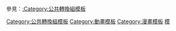 {{catnav|頁面分類|…|條目信息與編輯模板|字詞轉換模板|公共轉換組模板}}
{{catnav|頁面分類|…|按功能分类的模板|字詞轉換模板|公共轉換組模板}}
{{catnav|頁面分類|…|语言模板|字詞轉換模板|公共轉換組模板}}

{{catmore|Wikipedia:字詞轉換處理/公共轉換組}}

參見：[[:Category:公共轉換組模板|:Category:公共轉換組模板]]

{{Template category}}

[[Category:公共轉換組模板|Category:公共轉換組模板]]
[[Category:動畫模板|Category:動畫模板]]
[[Category:漫畫模板|Category:漫畫模板]]
[[Category:ACG專題|模]]